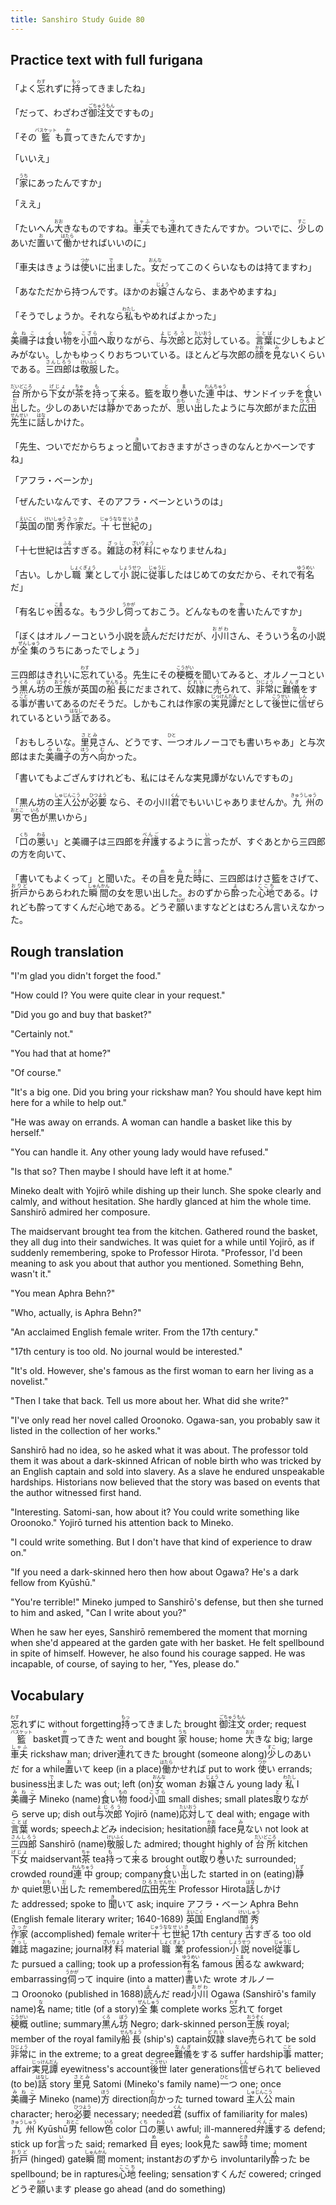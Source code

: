 ```yaml
---
title: Sanshiro Study Guide 80
---
```


## Practice text with full furigana

<p>
「よく<ruby><rb>忘</rb><rt>わす</rt></ruby>れずに<ruby><rb>持</rb><rt>もっ</rt></ruby>ってきましたね」
</p>

<p>
「だって、わざわざ<ruby><rb>御注文</rb><rt>ごちゅうもん</rt></ruby>ですもの」
</p>

<p>
「その<ruby><rb>籃</rb><rt>バスケット</rt></ruby>も<ruby><rb>買</rb><rt>か</rt></ruby>ってきたんですか」
</p>

「いいえ」

<p>
「<ruby><rb>家</rb><rt>うち</rt></ruby>にあったんですか」
</p>

「ええ」

<p>
「たいへん<ruby><rb>大</rb><rt>おお</rt></ruby>きなものですね。<ruby><rb>車夫</rb><rt>しゃふ</rt></ruby>でも<ruby><rb>連</rb><rt>つ</rt></ruby>れてきたんですか。ついでに、<ruby><rb>少</rb><rt>すこ</rt></ruby>しのあいだ<ruby><rb>置</rb><rt>お</rt></ruby>いて<ruby><rb>働</rb><rt>はたら</rt></ruby>かせればいいのに」
</p>

<p>
「車夫はきょうは<ruby><rb>使</rb><rt>つか</rt></ruby>いに<ruby><rb>出</rb><rt>で</rt></ruby>ました。<ruby><rb>女</rb><rt>おんな</rt></ruby>だってこのくらいなものは持てますわ」
</p>

<p>
「あなただから持つんです。ほかのお<ruby><rb>嬢</rb><rt>じょう</rt></ruby>さんなら、まあやめますね」
</p>

<p>
「そうでしょうか。それなら<ruby><rb>私</rb><rt>わたし</rt></ruby>もやめればよかった」
</p>

<p>
<ruby><rb>美禰子</rb><rt>みねこ</rt></ruby>は<ruby><rb>食</rb><rt>く</rt></ruby>い<ruby><rb>物</rb><rt>もの</rt></ruby>を<ruby><rb>小皿</rb><rt>こざら</rt></ruby>へ<ruby><rb>取</rb><rt>と</rt></ruby>りながら、<ruby><rb>与次郎</rb><rt>よじろう</rt></ruby>と<ruby><rb>応対</rb><rt>たいおう</rt></ruby>している。<ruby><rb>言葉</rb><rt>ことば</rt></ruby>に少しもよどみがない。しかもゆっくりおちついている。ほとんど与次郎の<ruby><rb>顔</rb><rt>かお</rt></ruby>を<ruby><rb>見</rb><rt>み</rt></ruby>ないくらいである。<ruby><rb>三四郎</rb><rt>さんしろう</rt></ruby>は<ruby><rb>敬服</rb><rt>けいふく</rt></ruby>した。
</p>

<p>
<ruby><rb>台所</rb><rt>だいどころ</rt></ruby>から<ruby><rb>下女</rb><rt>げじょ</rt></ruby>が<ruby><rb>茶</rb><rt>ちゃ</rt></ruby>を<ruby><rb>持</rb><rt>も</rt></ruby>って<ruby><rb>来</rb><rt>く</rt></ruby>る。籃を<ruby><rb>取</rb><rt>と</rt></ruby>り<ruby><rb>巻</rb><rt>ま</rt></ruby>いた<ruby><rb>連中</rb><rt>れんちゅう</rt></ruby>は、サンドイッチを<ruby><rb>食</rb><rt>く</rt></ruby>い<ruby><rb>出</rb><rt>だ</rt></ruby>した。少しのあいだは<ruby><rb>静</rb><rt>しず</rt></ruby>かであったが、<ruby><rb>思</rb><rt>おも</rt></ruby>い<ruby><rb>出</rb><rt>だ</rt></ruby>したように与次郎がまた<ruby><rb>広田</rb><rt>ひろた</rt></ruby><ruby><rb>先生</rb><rt>せんせい</rt></ruby>に<ruby><rb>話</rb><rt>はな</rt></ruby>しかけた。
</p>

<p>
「先生、ついでだからちょっと<ruby><rb>聞</rb><rt>き</rt></ruby>いておきますがさっきのなんとかベーンですね」
</p>

<p>
「アフラ・ベーンか」
</p>

「ぜんたいなんです、そのアフラ・ベーンというのは」

<p>
「<ruby><rb>英国</rb><rt>えいこく</rt></ruby>の<ruby><rb>閨秀</rb><rt>けいしゅう</rt></ruby><ruby><rb>作家</rb><rt>さっか</rt></ruby>だ。<ruby><rb>十七</rb><rt>じゅうなな</rt></ruby><ruby><rb>世紀</rb><rt>せいき</rt></ruby>の」
</p>

<p>
「十七世紀は<ruby><rb>古</rb><rt>ふる</rt></ruby>すぎる。<ruby><rb>雑誌</rb><rt>ざっし</rt></ruby>の<ruby><rb>材料</rb><rt>ざいりょう</rt></ruby>にゃなりませんね」
</p>

<p>
「古い。しかし<ruby><rb>職業</rb><rt>しょくぎょう</rt></ruby>として<ruby><rb>小説</rb><rt>しょうせつ</rt></ruby>に<ruby><rb>従事</rb><rt>じゅうじ</rt></ruby>したはじめての女だから、それで<ruby><rb>有名</rb><rt>ゆうめい</rt></ruby>だ」
</p>

<p>
「有名じゃ<ruby><rb>困</rb><rt>こま</rt></ruby>るな。もう少し<ruby><rb>伺</rb><rt>うかが</rt></ruby>っておこう。どんなものを<ruby><rb>書</rb><rt>か</rt></ruby>いたんですか」
</p>

<p>
「ぼくはオルノーコという小説を<ruby><rb>読</rb><rt>よ</rt></ruby>んだだけだが、<ruby><rb>小川</rb><rt>おがわ</rt></ruby>さん、そういう<ruby><rb>名</rb><rt>な</rt></ruby>の小説が<ruby><rb>全集</rb><rt>ぜんしゅう</rt></ruby>のうちにあったでしょう」
</p>

<p>
三四郎はきれいに<ruby><rb>忘</rb><rt>わす</rt></ruby>れている。先生にその<ruby><rb>梗概</rb><rt>こうがい</rt></ruby>を聞いてみると、オルノーコという<ruby><rb>黒</rb><rt>くろ</rt></ruby>ん<ruby><rb>坊</rb><rt>ぼう</rt></ruby>の<ruby><rb>王族</rb><rt>おうぞく</rt></ruby>が英国の<ruby><rb>船長</rb><rt>せんちょう</rt></ruby>にだまされて、<ruby><rb>奴隷</rb><rt>どれい</rt></ruby>に<ruby><rb>売</rb><rt>う</rt></ruby>られて、<ruby><rb>非常</rb><rt>ひじょう</rt></ruby>に<ruby><rb>難儀</rb><rt>なんぎ</rt></ruby>をする<ruby><rb>事</rb><rt>こと</rt></ruby>が書いてあるのだそうだ。しかもこれは作家の<ruby><rb>実見譚</rb><rt>じっけんだん</rt></ruby>だとして<ruby><rb>後世</rb><rt>こうせい</rt></ruby>に<ruby><rb>信</rb><rt>しん</rt></ruby>ぜられているという<ruby><rb>話</rb><rt>はなし</rt></ruby>である。
</p>

<p>
「おもしろいな。<ruby><rb>里見</rb><rt>さとみ</rt></ruby>さん、どうです、<ruby><rb>一</rb><rt>ひと</rt></ruby>つオルノーコでも書いちゃあ」と与次郎はまた<ruby><rb>美禰子</rb><rt>みねこ</rt></ruby>の<ruby><rb>方</rb><rt>ほう</rt></ruby>へ<ruby><rb>向</rb><rt>む</rt></ruby>かった。
</p>

「書いてもよござんすけれども、私にはそんな実見譚がないんですもの」

<p>
「黒ん坊の<ruby><rb>主人公</rb><rt>しゅじんこう</rt></ruby>が<ruby><rb>必要</rb><rt>ひつよう</rt></ruby> なら、その小川<ruby><rb>君</rb><rt>くん</rt></ruby>でもいいじゃありませんか。<ruby><rb>九州</rb><rt>きゅうしゅう</rt></ruby>の<ruby><rb>男</rb><rt>おとこ</rt></ruby>で<ruby><rb>色</rb><rt>いろ</rt></ruby>が黒いから」
</p>

<p>
「<ruby><rb>口</rb><rt>くち</rt></ruby>の<ruby><rb>悪</rb><rt>わる</rt></ruby>い」と美禰子は三四郎を<ruby><rb>弁護</rb><rt>べんご</rt></ruby>するように<ruby><rb>言</rb><rt>い</rt></ruby>ったが、すぐあとから三四郎の方を向いて、
</p>

<p>
「書いてもよくって」と聞いた。その<ruby><rb>目</rb><rt>め</rt></ruby>を<ruby><rb>見</rb><rt>み</rt></ruby>た<ruby><rb>時</rb><rt>とき</rt></ruby>に、三四郎はけさ籃をさげて、<ruby><rb>折戸</rb><rt>おりど</rt></ruby>からあらわれた<ruby><rb>瞬間</rb><rt>しゅんかん</rt></ruby>の女を思い出した。おのずから<ruby><rb>酔</rb><rt>よ</rt></ruby>った<ruby><rb>心地</rb><rt>ここち</rt></ruby>である。けれども酔ってすくんだ心地である。どうぞ<ruby><rb>願</rb><rt>ねが</rt></ruby>いますなどとはむろん言いえなかった。
</p>


## Rough translation

"I'm glad you didn't forget the food."

"How could I? You were quite clear in your request."

"Did you go and buy that basket?"

"Certainly not."

"You had that at home?"

"Of course."

"It's a big one. Did you bring your rickshaw man? You should have kept him here for a while to help out."

"He was away on errands. A woman can handle a basket like this by herself."

"You can handle it. Any other young lady would have refused."

"Is that so? Then maybe I should have left it at home."

Mineko dealt with Yojirō while dishing up their lunch. She spoke clearly and calmly, and without hesitation. She hardly glanced at him the whole time. Sanshirō admired her composure.

The maidservant brought tea from the kitchen. Gathered round the basket, they all dug into their sandwiches. It was quiet for a while until Yojirō, as if suddenly remembering, spoke to Professor Hirota. "Professor, I'd been meaning to ask you about that author you mentioned. Something Behn, wasn't it."

"You mean Aphra Behn?"

"Who, actually, is Aphra Behn?"

"An acclaimed English female writer. From the 17th century."

"17th century is too old. No journal would be interested."

"It's old. However, she's famous as the first woman to earn her living as a novelist."

"Then I take that back. Tell us more about her. What did she write?"

"I've only read her novel called Oroonoko. Ogawa-san, you probably saw it listed in the collection of her works."

Sanshirō had no idea, so he asked what it was about. The professor told them it was about a dark-skinned African of noble birth who was tricked by an English captain and sold into slavery. As a slave he endured unspeakable hardships. Historians now believed that the story was based on events that the author witnessed first hand.

"Interesting. Satomi-san, how about it? You could write something like Oroonoko." Yojirō turned his attention back to Mineko.

"I could write something. But I don't have that kind of experience to draw on."

"If you need a dark-skinned hero then how about Ogawa? He's a dark fellow from Kyūshū."

"You're terrible!" Mineko jumped to Sanshirō's defense, but then she turned to him and asked, "Can I write about you?"

When he saw her eyes, Sanshirō remembered the moment that morning when she'd appeared at the garden gate with her basket. He felt spellbound in spite of himself. However, he also found his courage sapped. He was incapable, of course, of saying to her, "Yes, please do."                 


## Vocabulary

<p>
<span class="vocabstudy"><ruby><rb>忘</rb><rt>わす</rt></ruby>れずに&nbsp;without forgetting</span><span class="vocabstudy"><ruby><rb>持</rb><rt>もっ</rt></ruby>ってきました&nbsp;brought</span>
<span class="vocabstudy"><ruby><rb>御注文</rb><rt>ごちゅうもん</rt></ruby>&nbsp;order; request</span>
<span class="vocabstudy"><ruby><rb>籃</rb><rt>バスケット</rt></ruby>&nbsp;basket</span><span class="vocabstudy"><ruby><rb>買</rb><rt>か</rt></ruby>ってきた&nbsp;went and bought</span>
<span class="vocabstudy"><ruby><rb>家</rb><rt>うち</rt></ruby>&nbsp;house; home</span>
<span class="vocabstudy"><ruby><rb>大</rb><rt>おお</rt></ruby>きな&nbsp;big; large</span><span class="vocabstudy"><ruby><rb>車夫</rb><rt>しゃふ</rt></ruby>&nbsp;rickshaw man; driver</span><span class="vocabstudy"><ruby><rb>連</rb><rt>つ</rt></ruby>れてきた&nbsp;brought (someone along)</span><span class="vocabstudy"><ruby><rb>少</rb><rt>すこ</rt></ruby>しのあいだ&nbsp;for a while</span><span class="vocabstudy"><ruby><rb>置</rb><rt>お</rt></ruby>いて&nbsp;keep (in a place)</span><span class="vocabstudy"><ruby><rb>働</rb><rt>はたら</rt></ruby>かせれば&nbsp;put to work</span>
<span class="vocabstudy"><ruby><rb>使</rb><rt>つか</rt></ruby>い&nbsp;errands; business</span><span class="vocabstudy"><ruby><rb>出</rb><rt>で</rt></ruby>ました&nbsp;was out; left (on)</span><span class="vocabstudy"><ruby><rb>女</rb><rt>おんな</rt></ruby>&nbsp;woman</span>
<span class="vocabstudy">お<ruby><rb>嬢</rb><rt>じょう</rt></ruby>さん&nbsp;young lady</span>
<span class="vocabstudy"><ruby><rb>私</rb><rt>わたし</rt></ruby>&nbsp;I</span>
<span class="vocabstudy"><ruby><rb>美禰子</rb><rt>みねこ</rt></ruby>&nbsp;Mineko (name)</span><span class="vocabstudy"><ruby><rb>食</rb><rt>く</rt></ruby>い<ruby><rb>物</rb><rt>もの</rt></ruby>&nbsp;food</span><span class="vocabstudy"><ruby><rb>小皿</rb><rt>こざら</rt></ruby>&nbsp;small dishes; small plates</span><span class="vocabstudy"><ruby><rb>取</rb><rt>と</rt></ruby>りながら&nbsp;serve up; dish out</span><span class="vocabstudy"><ruby><rb>与次郎</rb><rt>よじろう</rt></ruby>&nbsp;Yojirō (name)</span><span class="vocabstudy"><ruby><rb>応対</rb><rt>たいおう</rt></ruby>して&nbsp;deal with; engage with</span><span class="vocabstudy"><ruby><rb>言葉</rb><rt>ことば</rt></ruby>&nbsp;words; speech</span><span class="vocabstudy">よどみ&nbsp;indecision; hesitation</span><span class="vocabstudy"><ruby><rb>顔</rb><rt>かお</rt></ruby>&nbsp;face</span><span class="vocabstudy"><ruby><rb>見</rb><rt>み</rt></ruby>ない&nbsp;not look at</span><span class="vocabstudy"><ruby><rb>三四郎</rb><rt>さんしろう</rt></ruby>&nbsp;Sanshirō (name)</span><span class="vocabstudy"><ruby><rb>敬服</rb><rt>けいふく</rt></ruby>した&nbsp;admired; thought highly of</span>
<span class="vocabstudy"><ruby><rb>台所</rb><rt>だいどころ</rt></ruby>&nbsp;kitchen</span><span class="vocabstudy"><ruby><rb>下女</rb><rt>げじょ</rt></ruby>&nbsp;maidservant</span><span class="vocabstudy"><ruby><rb>茶</rb><rt>ちゃ</rt></ruby>&nbsp;tea</span><span class="vocabstudy"><ruby><rb>持</rb><rt>も</rt></ruby>って<ruby><rb>来</rb><rt>く</rt></ruby>る&nbsp;brought out</span><span class="vocabstudy"><ruby><rb>取</rb><rt>と</rt></ruby>り<ruby><rb>巻</rb><rt>ま</rt></ruby>いた&nbsp;surrounded; crowded round</span><span class="vocabstudy"><ruby><rb>連中</rb><rt>れんちゅう</rt></ruby>&nbsp;group; company</span><span class="vocabstudy"><ruby><rb>食</rb><rt>く</rt></ruby>い<ruby><rb>出</rb><rt>だ</rt></ruby>した&nbsp;started in on (eating)</span><span class="vocabstudy"><ruby><rb>静</rb><rt>しず</rt></ruby>か&nbsp;quiet</span><span class="vocabstudy"><ruby><rb>思</rb><rt>おも</rt></ruby>い<ruby><rb>出</rb><rt>だ</rt></ruby>した&nbsp;remembered</span><span class="vocabstudy"><ruby><rb>広田</rb><rt>ひろた</rt></ruby><ruby><rb>先生</rb><rt>せんせい</rt></ruby>&nbsp;Professor Hirota</span><span class="vocabstudy"><ruby><rb>話</rb><rt>はな</rt></ruby>しかけた&nbsp;addressed; spoke to</span>
<span class="vocabstudy"><ruby><rb>聞</rb><rt>き</rt></ruby>いて&nbsp;ask; inquire</span>
<span class="vocabstudy">アフラ・ベーン&nbsp;Aphra Behn (English female literary writer; 1640-1689)</span>
<span class="vocabstudy"><ruby><rb>英国</rb><rt>えいこく</rt></ruby>&nbsp;England</span><span class="vocabstudy"><ruby><rb>閨秀</rb><rt>けいしゅう</rt></ruby><ruby><rb>作家</rb><rt>さっか</rt></ruby>&nbsp;(accomplished) female writer</span><span class="vocabstudy"><ruby><rb>十七</rb><rt>じゅうなな</rt></ruby><ruby><rb>世紀</rb><rt>せいき</rt></ruby>&nbsp;17th century</span>
<span class="vocabstudy"><ruby><rb>古</rb><rt>ふる</rt></ruby>すぎる&nbsp;too old</span><span class="vocabstudy"><ruby><rb>雑誌</rb><rt>ざっし</rt></ruby>&nbsp;magazine; journal</span><span class="vocabstudy"><ruby><rb>材料</rb><rt>ざいりょう</rt></ruby>&nbsp;material</span>
<span class="vocabstudy"><ruby><rb>職業</rb><rt>しょくぎょう</rt></ruby>&nbsp;profession</span><span class="vocabstudy"><ruby><rb>小説</rb><rt>しょうせつ</rt></ruby>&nbsp;novel</span><span class="vocabstudy"><ruby><rb>従事</rb><rt>じゅうじ</rt></ruby>した&nbsp;pursued a calling; took up a profession</span><span class="vocabstudy"><ruby><rb>有名</rb><rt>ゆうめい</rt></ruby>&nbsp;famous</span>
<span class="vocabstudy"><ruby><rb>困</rb><rt>こま</rt></ruby>るな&nbsp;awkward; embarrassing</span><span class="vocabstudy"><ruby><rb>伺</rb><rt>うかが</rt></ruby>って&nbsp;inquire (into a matter)</span><span class="vocabstudy"><ruby><rb>書</rb><rt>か</rt></ruby>いた&nbsp;wrote</span>
<span class="vocabstudy">オルノーコ&nbsp;Oroonoko (published in 1688)</span><span class="vocabstudy"><ruby><rb>読</rb><rt>よ</rt></ruby>んだ&nbsp;read</span><span class="vocabstudy"><ruby><rb>小川</rb><rt>おがわ</rt></ruby>&nbsp;Ogawa (Sanshirō's family name)</span><span class="vocabstudy"><ruby><rb>名</rb><rt>な</rt></ruby>&nbsp;name; title (of a story)</span><span class="vocabstudy"><ruby><rb>全集</rb><rt>ぜんしゅう</rt></ruby>&nbsp;complete works</span>
<span class="vocabstudy"><ruby><rb>忘</rb><rt>わす</rt></ruby>れて&nbsp;forget</span><span class="vocabstudy"><ruby><rb>梗概</rb><rt>こうがい</rt></ruby>&nbsp;outline; summary</span><span class="vocabstudy"><ruby><rb>黒</rb><rt>くろ</rt></ruby>ん<ruby><rb>坊</rb><rt>ぼう</rt></ruby>&nbsp;Negro; dark-skinned person</span><span class="vocabstudy"><ruby><rb>王族</rb><rt>おうぞく</rt></ruby>&nbsp;royal; member of the royal family</span><span class="vocabstudy"><ruby><rb>船長</rb><rt>せんちょう</rt></ruby>&nbsp;(ship's) captain</span><span class="vocabstudy"><ruby><rb>奴隷</rb><rt>どれい</rt></ruby>&nbsp;slave</span><span class="vocabstudy"><ruby><rb>売</rb><rt>う</rt></ruby>られて&nbsp;be sold</span><span class="vocabstudy"><ruby><rb>非常</rb><rt>ひじょう</rt></ruby>に&nbsp;in the extreme; to a great degree</span><span class="vocabstudy"><ruby><rb>難儀</rb><rt>なんぎ</rt></ruby>をする&nbsp;suffer hardship</span><span class="vocabstudy"><ruby><rb>事</rb><rt>こと</rt></ruby>&nbsp;matter; affair</span><span class="vocabstudy"><ruby><rb>実見譚</rb><rt>じっけんだん</rt></ruby>&nbsp;eyewitness's account</span><span class="vocabstudy"><ruby><rb>後世</rb><rt>こうせい</rt></ruby>&nbsp;later generations</span><span class="vocabstudy"><ruby><rb>信</rb><rt>しん</rt></ruby>ぜられて&nbsp;believed (to be)</span><span class="vocabstudy"><ruby><rb>話</rb><rt>はなし</rt></ruby>&nbsp;story</span>
<span class="vocabstudy"><ruby><rb>里見</rb><rt>さとみ</rt></ruby>&nbsp;Satomi (Mineko's family name)</span><span class="vocabstudy"><ruby><rb>一</rb><rt>ひと</rt></ruby>つ&nbsp;one; once</span><span class="vocabstudy"><ruby><rb>美禰子</rb><rt>みねこ</rt></ruby>&nbsp;Mineko (name)</span><span class="vocabstudy"><ruby><rb>方</rb><rt>ほう</rt></ruby>&nbsp;direction</span><span class="vocabstudy"><ruby><rb>向</rb><rt>む</rt></ruby>かった&nbsp;turned toward</span>
<span class="vocabstudy"><ruby><rb>主人公</rb><rt>しゅじんこう</rt></ruby>&nbsp;main character; hero</span><span class="vocabstudy"><ruby><rb>必要</rb><rt>ひつよう</rt></ruby>&nbsp;necessary; needed</span><span class="vocabstudy"><ruby><rb>君</rb><rt>くん</rt></ruby>&nbsp;(suffix of familiarity for males)</span><span class="vocabstudy"><ruby><rb>九州</rb><rt>きゅうしゅう</rt></ruby>&nbsp;Kyūshū</span><span class="vocabstudy"><ruby><rb>男</rb><rt>おとこ</rt></ruby>&nbsp;fellow</span><span class="vocabstudy"><ruby><rb>色</rb><rt>いろ</rt></ruby>&nbsp;color</span>
<span class="vocabstudy"><ruby><rb>口</rb><rt>くち</rt></ruby>の<ruby><rb>悪</rb><rt>わる</rt></ruby>い&nbsp;awful; ill-mannered</span><span class="vocabstudy"><ruby><rb>弁護</rb><rt>べんご</rt></ruby>する&nbsp;defend; stick up for</span><span class="vocabstudy"><ruby><rb>言</rb><rt>い</rt></ruby>った&nbsp;said; remarked</span>
<span class="vocabstudy"><ruby><rb>目</rb><rt>め</rt></ruby>&nbsp;eyes; look</span><span class="vocabstudy"><ruby><rb>見</rb><rt>み</rt></ruby>た&nbsp;saw</span><span class="vocabstudy"><ruby><rb>時</rb><rt>とき</rt></ruby>&nbsp;time; moment</span><span class="vocabstudy"><ruby><rb>折戸</rb><rt>おりど</rt></ruby>&nbsp;(hinged) gate</span><span class="vocabstudy"><ruby><rb>瞬間</rb><rt>しゅんかん</rt></ruby>&nbsp;moment; instant</span><span class="vocabstudy">おのずから&nbsp;involuntarily</span><span class="vocabstudy"><ruby><rb>酔</rb><rt>よ</rt></ruby>った&nbsp;be spellbound; be in raptures</span><span class="vocabstudy"><ruby><rb>心地</rb><rt>ここち</rt></ruby>&nbsp;feeling; sensation</span><span class="vocabstudy">すくんだ&nbsp;cowered; cringed</span><span class="vocabstudy">どうぞ<ruby><rb>願</rb><rt>ねが</rt></ruby>います&nbsp;please go ahead (and do something)</span>
</p>
